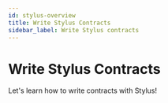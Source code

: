 ```yaml
---
id: stylus-overview
title: Write Stylus Contracts
sidebar_label: Write Stylus contracts
---
```



# Write Stylus Contracts

Let's learn how to write contracts with Stylus!

<div
  style={{
    display: 'grid',
    gridTemplateColumns: 'repeat(auto-fit, minmax(300px, 1fr))',
    gap: '20px',
  }}
>
  <Card
    title="A gentle introduction"
    description="Start with the basics of Stylus contracts."
    href="https://docs.arbitrum.io/stylus/gentle-introduction"
  />
  <Card
    title="Quickstart (Rust)"
    description="Get started quickly with Rust."
    href="https://docs.arbitrum.io/stylus/quickstart"
  />
  <Card
    title="Testnet"
    description="Explore the testnet environment."
    href="https://docs.arbitrum.io/stylus/reference/testnet-information"
  />
  <Card
    title="Stylus by example"
    description="Learn Stylus through examples."
    href="https://stylus-by-example.org"
  />
  <Card
    title="Stylus Rust SDK"
    description="Dive into the Stylus Rust SDK."
    href="https://docs.arbitrum.io/stylus/reference/rust-sdk-guide"
  />
  <Card
    title="Gas, ink and caching"
    description="Learn about gas, ink, and caching strategies."
    href="https://docs.arbitrum.io/stylus/concepts/gas-metering"
  />
  <Card
    title="CLI tools (cargo-stylus)"
    description="Master the CLI tools for Stylus."
    href="/stylus/cli-tools-overview"
  />
  <Card
    title="Run a Stylus dev node"
    description="Set up and run a development node."
    href="https://docs.arbitrum.io/run-arbitrum-node/run-local-dev-node"
  />
  <Card
    title="Other supported languages"
    description="Explore other languages supported by Stylus."
    href="https://docs.arbitrum.io/stylus/reference/stylus-sdk"
  />
  <Card
    title="Troubleshooting"
    description="Find solutions to common issues."
    href="https://docs.arbitrum.io/stylus/troubleshooting-building-stylus"
  />
  <Card
    title="Source code repository"
    description="Check out the source code."
    href="https://github.com/OffchainLabs/stylus"
  />
  <Card
    title="Public preview"
    description="View the public preview of Stylus."
    href="https://docs.arbitrum.io/stylus/concepts/public-preview-expectations"
  />
</div>
